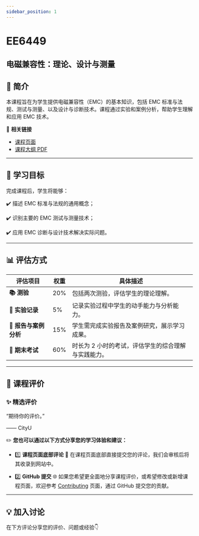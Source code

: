 ```yaml
---
sidebar_position: 1
---
```


# EE6449
## 电磁兼容性：理论、设计与测量

## **📘 简介**
本课程旨在为学生提供电磁兼容性（EMC）的基本知识，包括 EMC 标准与法规、测试与测量、以及设计与诊断技术。课程通过实验和案例分析，帮助学生理解和应用 EMC 技术。

🔗 **相关链接**
- [课程页面](https://www.cityu.edu.hk/catalogue/pg/202425/course/EE6449.htm)
- [课程大纲 PDF](https://www.cityu.edu.hk/catalogue/pg/202425/course/EE6449.pdf)

---

## **🎯 学习目标**

完成课程后，学生将能够：

✔️ 描述 EMC 标准与法规的通用概念；

✔️ 识别主要的 EMC 测试与测量技术；

✔️ 应用 EMC 诊断与设计技术解决实际问题。

---

## **📊 评估方式**

| **评估项目**          | **权重** | **具体描述**                                                                                       |
|----------------------|---------|---------------------------------------------------------------------------------------------------|
| **📚 测验**            | 20%     | 包括两次测验，评估学生的理论理解。                                                                |
| **📝 实验记录**       | 5%      | 记录实验过程中学生的动手能力与分析能力。                                                          |
| **📝 报告与案例分析**   | 15%     | 学生需完成实验报告及案例研究，展示学习成果。                                                      |
| **📖 期末考试**       | 60%     | 时长为 2 小时的考试，评估学生的综合理解与实践能力。                                                |

---

## **💬 课程评价**

### ✨ **精选评价**
<div className={commentStyles.commentBox}>
    <p className={commentStyles.commentText}>
        “期待你的评价。”
    </p>
    <p className={commentStyles.commentAuthor}>—— CityU</p>
</div>

✏️ **您也可以通过以下方式分享您的学习体验和建议：**

- 1️⃣ **课程页面底部评论**
💬 在课程页面底部直接提交您的评论，我们会审核后将其收录到网站中。

- 2️⃣ **GitHub 提交**
🌐 如果您希望更全面地分享课程评价，或希望修改或新增课程页面，欢迎参考 [Contributing](https://penjc.github.io/cityU-navigator/contributing) 页面，通过 GitHub 提交您的贡献。

---

## **💡 加入讨论**

在下方评论分享您的评价、问题或经验👇
<Utterances />
